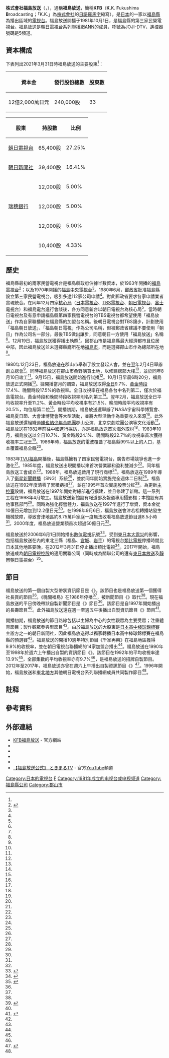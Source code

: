 {{Infobox company 
| name = 株式會社福島放送
| name_en = Fukushima Broadcasting Co., Ltd.
| logo = Fukushima Kfb logo.svg
| logo_size = 
| logo_caption = 
| image = 福島放送本社.JPG
| image_size = 250px
| image_caption = 福島放送總部
| type = [[股份公司|股份公司]]
| trading_name = KFB
| native_name = 株式会社福島放送
| native_name_lang = ja
| traded_as = 
| local_code_name = JP
| local_code = 	9380001006520
| abbreviated_name = 
| foundation   = 1981年2月4日
| location     = {{JPN}} 〒963-8535<br />[[福島縣|福島縣]][[郡山市|郡山市]]桑野4-3-6<ref name="gaiyo">{{cite web|url=https://www.kfb.co.jp/company/info.html|script-title=ja:会社概要|accessdate=2020-08-20|publisher={{lang|ja|福島放送}}|language=ja|deadurl=no|archive-date=2020-08-13|archive-url=https://web.archive.org/web/20200813074741/http://www.kfb.co.jp/company/info.html}}</ref>
| zip_code     = 
| telephone_no = +81 24-933-1111
| founder = 
| key_people   = 代表取締役[[總經理|社長]]：橫山宏
| industry = 電視業
| products = 
| assets = 
| equity = 
| capital  = 1億[[日圓|日圓]]（2021年3月底止）<ref name="gaiyo"></ref>
| revenue  = 41億8,016萬2,000日圓（2020財年）<ref name="nenkan2021">{{cite book |author={{lang|ja|日本民間放送連盟}}|script-title=ja:『日本民間放送年鑑 2021』 |year=2021 |publisher={{lang|ja|コーケン出版}} |location=東京都 |isbn=9784990809065}}{{ja}}</ref>{{rp|278}}
| operating_income   = 
| net_income         = 1億9,594萬3,000日圓（2020財年）<ref name="nenkan2021"></ref>{{rp|278}}
| market_value       =
| num_employees      = 91人（2021年1月）<ref name="rikunavi">{{cite web|url=https://job.rikunabi.com/2022/company/r881310018/|script-title=ja:株式会社 福島放送|accessdate=2021-11-08|publisher={{lang|ja|リクナビ2022}}|language=ja|deadurl=no|archive-date=2021-11-08|archive-url=https://web.archive.org/web/20211108014852/https://job.rikunabi.com/2022/company/r881310018/}}</ref>
| P/E ratio          =
| earnings per share =
| Net asset value    =
| accounting_period  = 每年3月31日
| major_shareholder =  [[朝日電視控股|朝日電視控股]] 27.3%<br/>[[朝日新聞社|朝日新聞社]] 16.4%<ref>{{cite web|url=https://www.tele.soumu.go.jp/j/sys/media/index/chizyou.htm|script-title=ja:基幹放送事業者の議決権保有状況等 地上系放送事業者|accessdate=2020-08-20|publisher={{lang|ja|総務省}}|language=ja|deadurl=no|archive-date=2020-04-21|archive-url=https://web.archive.org/web/20200421232126/https://www.tele.soumu.go.jp/j/sys/media/index/chizyou.htm}}</ref>
| subsid = 
| homepage = {{url|https://www.kfb.co.jp/index.html}}
| footnotes = 
| width = 325px
}}
{{頻道資訊
| 頻道名稱 = 福島放送<br/>{{lang|ja|福島放送}}<br/>JOJI-DTV
| 頻道圖片檔案 =  <!--上方已有，此略-->
| 頻道圖片尺寸 = 
| 頻道圖片名稱 = 
| 所屬國家 = {{JPN}}
| 總部所在 = {{JPN}} 〒963-8535<br />[[福島縣|福島縣]][[郡山市|郡山市]]桑野4-3-6
| 播放地區 = [[福島縣|福島縣]]
| 開播日期 = 1981年10月1日
| 停播日期 = 
| 頻道類別 = 數位電視
| 視頻格式 = '''數位電視'''<br/>識別訊號：JOJI-DTV
| 收視率 = 
| 收視率調查時間 = 
| 收視率資料來源 = 
| 頻道口號 = 
| 擁有者 = 株式會社福島放送
| 持股者 = 
| 前頻道名稱 = 
| 被取代名稱 = 
| 集團其他頻道 = 
| 重播服務頻道 = 
| 頻道官方網站 = https://www.kfb.co.jp/index.html
| 備註 =
| 無線電視供應商01 = 觀眾自行接收（數位電視）
| 無線電視頻道數01 = 29頻道（福島）<br/>遙控器代表數字：5
|}}
'''株式會社福島放送'''（{{jpn|j=株式会社福島放送|hg=ふくしまほうそう|rm=Fukushima Hōsō|f=y}}，{{lang-en|Fukushima Broadcasting Co., Ltd.}}），通稱'''福島放送'''，簡稱'''KFB'''（'''K'''.K. '''F'''ukushima '''B'''roadcasting；「K.K.」為[[株式會社|株式會社]]的[[日語羅馬字|日語羅馬字]]縮寫），是[[日本|日本]]的一家以[[福島縣|福島縣]]為播出區域的[[電視台|電視台]]。福島放送開播于1981年10月1日，是福島縣的第三家民營電視台。福島放送是[[朝日電視台|朝日電視台]]系列聯播網[[全日本新聞網|ANN]]的成員，[[無線電台呼號|呼號]]為JOJI-DTV，遙控器號碼是5頻道。

== 資本構成 ==
下表列出2021年3月31日時福島放送的主要股東<ref name="nenkan2021"></ref>{{rp|277}}：
{| class="wikitable" style="text-align:right"
|-
! 資本金 !! 發行股份總數 !! 股東數
|-
| 12億2,000萬日元 || 240,000股 || 33
|}
{| class="wikitable"
! 股東 !! 持股數!! 比例
|-
| [[朝日電視台|朝日電視台]] || 65,400股 || 27.25%
|-
| [[朝日新聞社|朝日新聞社]] || 39,400股 || 16.41%
|-
| {{link-ja|東邦銀行|東邦銀行}} || 12,000股 || {{0}}5.00%
|-
| [[瑞穗銀行|瑞穗銀行]] || 12,000股 || {{0}}5.00%
|-
| {{link-ja|大東銀行|大東銀行}} || 12,000股|| {{0}}5.00%
|-
| {{link-ja|福島民報|福島民報|福島民報社}} || 10,400股 || {{0}}4.33%
|}

== 歷史 ==
福島縣最初的兩家民營電視台是福島縣政府佔據半數資本，於1963年開播的[[福島電視台|福島電視台]]<ref name="shashi20">{{cite book |author={{lang|ja|福島放送}}|script-title=ja:『福島放送の二十年』 |year=2001 |publisher={{lang|ja|福島放送}} |location=福島縣|isbn=}}{{NCID|BA85147168}}{{ja}}</ref>{{rp|13-14}}；以及1970年開播的[[福島中央電視台|福島中央電視台]]<ref name="shashi20"></ref>{{rp|14-15}}。1980年6月，[[郵政省|郵政省]]批准福島縣設立第三家民營電視台，吸引多達112家公司申請<ref name="shashi20"></ref>{{rp|16}}。對此郵政省要求各家申請業者實現統合。在同年12月四家[[核心局|核心局]]（[[日本電視台|日本電視台]]、[[TBS電視台|TBS電視台]]、[[朝日電視台|朝日電視台]]、[[富士電視台|富士電視台]]）和[[福島電台|福島電台]]進行會談後，各方同意新台以朝日電視台為核心局<ref name="shashi20"></ref>{{rp|16}}。當時朝日電視台及有意申請福島縣第四家民營電視台的TBS電視台都希望使用「福島放送」作為自家聯播網在福島縣的加盟台名稱。後朝日電視台對TBS讓步，計劃使用「福島朝日放送」、「福島朝日電視」作為公司名稱，但被郵政省建議不要使用「朝日」作為公司名一部分。最後TBS做出讓步，同意朝日一方使用「福島放送」名稱<ref name="shashi20"></ref>{{rp|17}}。12月19日，福島放送獲得播出執照<ref name="shashi20"></ref>{{rp|16}}。因郡山市是福島縣最大經濟都市且位居中部，因此福島放送並未選擇縣廳所在地[[福島市|福島市]]，而是選擇郡山市作為總部所在地<ref name="shashi20"></ref>{{rp|16}}。

1980年12月23日，福島放送在郡山市舉辦了設立發起人會，並在翌年2月4日舉辦創立總會<ref name="shashi20"></ref>{{rp|17}}。同時福島放送在郡山市桑野購買土地，以修建總部大樓<ref name="shashi20"></ref>{{rp|18}}，並於同年8月10日竣工<ref name="shashi20"></ref>{{rp|19}}。9月15日，福島放送開始進行試播<ref name="shashi20"></ref>{{rp|19}}。10月1日早晨6時20分，福島放送正式開播<ref name="shashi20"></ref>{{rp|5}}。據開播當月的調查，福島放送取得[[全日|全日]]9.7%、[[黃金時段|黃金時段]]17.4%、晚間時段17.5%的收視率。全日收視率在福島各台中名列第二，僅次於福島電視台。黃金時段和晚間時段收視率則名列第三<ref name="shashi20"></ref>{{rp|23}}。翌年2月，福島放送全日平均收視率升至11.2%、黃金時段平均收視率有21.5%、晚間時段平均收視率有20.5%，均位居第二位<ref name="shashi20"></ref>{{rp|23}}。開播初期，福島放送還舉辦了NASA宇宙科學博覽會、福島夏日節、大會津博覽會等大型活動，並將大型活動作為重要收入來源<ref name="shashi20"></ref>{{rp|29-33}}。此外福島放送還組織過[[維也納少年合唱團|維也納少年合唱團]]郡山公演、北京京劇院團公演等文化活動<ref name="shashi20"></ref>{{rp|35}}。福島放送在1982年前往中國進行採訪，亦是福島放送首次海外取材<ref name="shashi20"></ref>{{rp|45}}。1983年10月，福島放送以全日10.7%、黃金時段24.1%、晚間時段22.7%的收視率首次獲得收視率三冠王{{efn|「三冠」指全日（6:00-24:00）、黃金時間（19:00-22:00）、晚間時段（19:00-23:00）三個時段皆獲得收視率第一。}}<ref name="shashi20"></ref>{{rp|42-43}}。1986年時，福島放送的電波覆蓋了福島縣99%以上的人口，基本覆蓋福島全縣<ref name="shashi20"></ref>{{rp|43}}。

1983年[[TVU福島|TVU福島]]開播後，福島縣擁有了四家民營電視台，廣告市場競爭也進一步激化<ref name="shashi20"></ref>{{rp|45}}。1985年度，福島放送出現開播以來首次營業額和盈利雙減少<ref name="shashi20"></ref>{{rp|51}}。同年福島放送工會成立<ref name="shashi20"></ref>{{rp|57}}。1988年，福島放送啟用了現行商標<ref name="shashi20"></ref>{{rp|92-93}}。福島放送在1989年導入了[[衛星新聞轉播|衛星新聞轉播]]（SNG）系統<ref name="shashi20"></ref>{{rp|78}}，並於同年開始實施完全週休二日制<ref name="shashi20"></ref>{{rp|74-75}}。福島放送在1992年度清零了累積虧損<ref name="shashi20"></ref>{{rp|92}}，並在1995年首次實施股票分紅<ref name="shashi20"></ref>{{rp|103}}。為更新[[主控室|主控室]]設備，福島放送在1997年開始對總部進行擴建，並且修建了新館。這一系列工程在1998年4月竣工。福島放送新館設有報道部及報道專用攝影棚；本館設有其他事務部門<ref name="shashi20"></ref>{{rp|128-129}}。同時為強化經營體力，福島放送在1997年進行了增資，資本金從10億日元增加到12.2億日元<ref name="shashi20"></ref>{{rp|129-130}}。在1998年9月6日，福島放送會津若松轉播站發生機械故障，導致會津地區約8.75萬戶家庭一度無法收看福島放送節目達8.5小時<ref name="shashi20"></ref>{{rp|142}}。2000年度，福島放送營業額首次超過50億日元<ref name="shashi20"></ref>{{rp|162-163}}。

福島放送於2006年6月1日開始播出[[數位電視|數位電視]]訊號<ref>{{cite web|url=https://www.kfb.co.jp/company/info.html|script-title=ja:沿革|accessdate=2020-09-16|publisher={{lang|ja|福島放送}}|language=ja|deadurl=no|archive-date=2020-08-13|archive-url=https://web.archive.org/web/20200813074741/http://www.kfb.co.jp/company/info.html}}</ref>。受到[[東日本大震災|東日本大震災]]的影響，包括福島放送在內的東北三縣（福島、[[宮城縣|宮城]]、[[岩手縣|岩手]]）的電視台[[類比電視|類比電視]]停播時間比日本其他地區要晚，在2012年3月31日停止播出類比電視<ref>{{cite web|url=https://av.watch.impress.co.jp/docs/news/523183.html|script-title=ja:東北3県で地上アナログ放送終了。地デジ移行完了|accessdate=2020-09-16|publisher={{lang|ja|AV Watch}}|language=ja|deadurl=no|archive-date=2020-08-20|archive-url=https://web.archive.org/web/20200820150735/https://av.watch.impress.co.jp/docs/news/523183.html}}</ref>。2017年開始，福島放送成為[[朝日電視控股|朝日電視控股]]的{{link-en|權益法|Equity method}}適用關聯公司（同時成為關聯公司的還有[[東日本放送|東日本放送]]及[[靜岡朝日電視台|靜岡朝日電視台]]）<ref>{{cite web|url=https://www.tv-asahihd.co.jp/ir_setex/data/2017/1_tsuikashutoku.pdf|script-title=ja:株式の取得（持分法適用関連会社化）に関するお知らせ|accessdate=2020-09-16|publisher={{lang|ja|テレビ朝日ホールディングス}}|language=ja|deadurl=no|archive-date=2020-09-16|archive-url=https://web.archive.org/web/20200916145928/https://www.tv-asahihd.co.jp/ir_setex/data/2017/1_tsuikashutoku.pdf}}</ref>。

== 節目 ==
福島放送的第一個自製大型帶狀資訊節目是《{{link-ja|晚間福島|イブニングふくしま}}》。該節目也是福島放送第一個獲得社長賞的節目<ref name="shashi20"></ref>{{rp|24-25}}。《晚間福島》在1986年停播<ref name="shashi20"></ref>{{rp|58}}，被新聞節目《{{link-ja|KFB新聞雷達|KFBニュースレーダー}}》取代<ref name="shashi20"></ref>{{rp|63}}。現在福島放送的平日傍晚帶狀自製新聞節目是《{{link-ja|福島超級J頻道|ふくしまスーパーJチャンネル}}》節目<ref>{{cite web|url=https://www.kfb.co.jp/tv/jch/|script-title=ja:ふくしまスーパーJチャンネル|accessdate=2020-09-16|publisher={{lang|ja|福島放送}}|language=ja|deadurl=no|archive-date=2020-08-29|archive-url=https://web.archive.org/web/20200829032226/https://www.kfb.co.jp/tv/jch/}}</ref>。該節目是自1997年開始播出的長壽節目<ref name="shashi20"></ref>{{rp|122-123}}。此外福島放送還在週一至週五午後播出自製資訊節目《{{link-ja|福島完全Live 4點了|福島まるごとライブ ヨジデス}}》節目<ref>{{cite web|url=https://www.kfb.co.jp/tv/yoji/|script-title=ja:福島まるごとライブ ヨジデス|accessdate=2020-09-16|publisher={{lang|ja|福島放送}}|language=ja|deadurl=no|archive-date=2020-08-17|archive-url=https://web.archive.org/web/20200817143654/https://www.kfb.co.jp/tv/yoji/}}</ref>。

開播初期，福島放送的節目路線包括以主婦為中心的女性觀眾為主要受眾；注重體育節目；製作觀眾參與型節目<ref name="shashi20"></ref>{{rp|21}}。由於福島放送的大股東是[[日本高中棒球錦標賽|日本高中棒球錦標賽]]主辦方之一的朝日新聞社，因此福島放送得以獨家轉播日本高中棒球錦標賽在福島縣的預選賽<ref name="shashi20"></ref>{{rp|38-39}}。福島放送的開播10週年特別節目《千家再興》在福島地區獲得9.9%的收視率，並在朝日電視台聯播網的14家加盟台播出<ref name="shashi20"></ref>{{rp|86-87}}。福島放送在1990年至1998年於週六上午播出自製的資訊節目《{{link-ja|aiueo天氣煎雞蛋|あいうえお天気目玉焼}}》。該節目在1992年的平均收視率達13.9%<ref name="shashi20"></ref>{{rp|79}}，全部集數的平均收視率亦有9.7%<ref name="shashi20"></ref>{{rp|142-143}}，是福島放送的招牌自製節目。2012年至2017年，福島放送亦曾在週六上午播出自製資訊節目《{{link-ja|Domisora|ドミソラ}}》<ref>{{cite web|url=https://www.kfb.co.jp/tv/domisora/|script-title=ja:ドミソラ|accessdate=2020-09-16|publisher={{lang|ja|福島放送}}|language=ja|deadurl=no|archive-date=2020-02-03|archive-url=https://web.archive.org/web/20200203042910/http://www.kfb.co.jp/tv/domisora/}}</ref>。1996年開始，福島放送和[[東北地方|東北地方]]其他朝日電視台系列聯播網成員共同製作節目<ref name="shashi20"></ref>{{rp|114-115}}。

== 註释 ==
{{notelist|iger=}}

==參考資料==
{{reflist}}

== 外部連結 ==
{{commonscat|Fukushima Broadcasting}}
* [https://www.kfb.co.jp/ KFB福島放送] - 官方網站
* {{Twitter|kfb5ch|KFB福島放送}}
* {{Twitter|kfb_saigai|福島放送(災害情報)}}
* {{Instagram|kfb5ch|KFB福島放送 官方}}
* {{Facebook|924741110911694|KFB 福島放送}}
* [https://www.youtube.com/channel/UC32pF1BZLteNqIaXUVs7Slg 【福島放送公式】 ときまるTV] - 官方[[YouTube|YouTube]]頻道

{{ANN}}
{{Tv-tohoku}}

[[Category:日本的電視台|Category:日本的電視台]]
[[Category:全日本新聞網|F]]
[[Category:1981年成立的电视台或电视频道|Category:1981年成立的电视台或电视频道]]
[[Category:福島縣公司|Category:福島縣公司]]
[[Category:郡山市|Category:郡山市]]